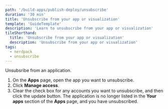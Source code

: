 ```yaml
---
path: '/build-apps/publish-deploy/unsubscribe'
duration: '30 min'
title: 'Unsubscribe from your app or visualization'
template: 'GuideTemplate'
description: 'Learn to unsubscribe from your app or visualization'
tileShorthand:
  title: 'Unsubscribe from your app or visualization'
  description: 'Unsubscribe from your app or visualization'
tags:
  - nerdpack
  - unsubscribe
---
```


Unsubsribe from an application.

1. On the **Apps** page, open the app you want to unsubscribe.
2. Click **Manage access**.
3. Clear the check box for any accounts you want to unsubscribe, and then click the update button. The application is no longer listed in the **Your apps** section of the **Apps** page, and you have unsubscribed.